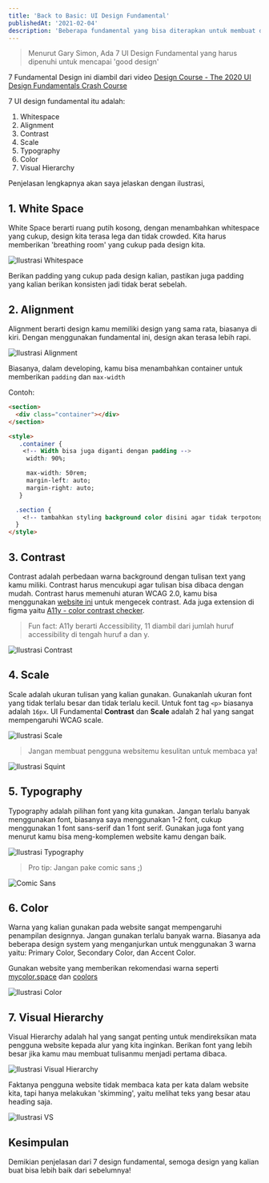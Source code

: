 ```yaml
---
title: 'Back to Basic: UI Design Fundamental'
publishedAt: '2021-02-04'
description: 'Beberapa fundamental yang bisa diterapkan untuk membuat design kita lebih baik'
---
```


> Menurut Gary Simon, Ada 7 UI Design Fundamental yang harus dipenuhi untuk mencapai 'good design'

7 Fundamental Design ini diambil dari video [Design Course - The 2020 UI Design Fundamentals Crash Course](https://www.youtube.com/watch?v=tRpoI6vkqLs)

7 UI design fundamental itu adalah:

1. Whitespace
2. Alignment
3. Contrast
4. Scale
5. Typography
6. Color
7. Visual Hierarchy

Penjelasan lengkapnya akan saya jelaskan dengan ilustrasi,

## 1. White Space

White Space berarti ruang putih kosong, dengan menambahkan whitespace yang cukup, design kita terasa lega dan tidak crowded. Kita harus memberikan 'breathing room' yang cukup pada design kita.

<Image
  className='bg-gray-500'
  layout='responsive'
  src='/images/blogs/btb-ui-fundamental/1.jpg'
  alt='Ilustrasi Whitespace'
  width={953}
  height={545}
/>

Berikan padding yang cukup pada design kalian, pastikan juga padding yang kalian berikan konsisten jadi tidak berat sebelah.

## 2. Alignment

Alignment berarti design kamu memiliki design yang sama rata, biasanya di kiri. Dengan menggunakan fundamental ini, design akan terasa lebih rapi.

<Image
  className='bg-gray-500'
  layout='responsive'
  src='/images/blogs/btb-ui-fundamental/2.jpg'
  alt='Ilustrasi Alignment'
  width={953}
  height={545}
/>

Biasanya, dalam developing, kamu bisa menambahkan container untuk memberikan `padding` dan `max-width`

Contoh:

```html
<section>
  <div class="container"></div>
</section>

<style>
   .container {
  	<!-- Width bisa juga diganti dengan padding -->
     width: 90%;

     max-width: 50rem;
     margin-left: auto;
     margin-right: auto;
   }

  .section {
  	<!-- tambahkan styling background color disini agar tidak terpotong -->
  }
</style>
```

## 3. Contrast

Contrast adalah perbedaan warna background dengan tulisan text yang kamu miliki. Contrast harus mencukupi agar tulisan bisa dibaca dengan mudah. Contrast harus memenuhi aturan WCAG 2.0, kamu bisa menggunakan [website ini](https://contrastchecker.com/) untuk mengecek contrast. Ada juga extension di figma yaitu [A11y - color contrast checker](https://www.google.com/url?sa=t&rct=j&q=&esrc=s&source=web&cd=&cad=rja&uact=8&ved=2ahUKEwj97tzEzM_uAhUIfSsKHSGLCE8QFjAAegQIAhAC&url=https%3A%2F%2Fwww.figma.com%2Fcommunity%2Fplugin%2F733159460536249875&usg=AOvVaw0QYyNcsQnWIqfZevLmZSvf).

> Fun fact: A11y berarti Accessibility, 11 diambil dari jumlah huruf accessibility di tengah huruf a dan y.

<Image
  className='bg-gray-500'
  layout='responsive'
  src='/images/blogs/btb-ui-fundamental/3.jpg'
  alt='Ilustrasi Contrast'
  width={953}
  height={545}
/>

## 4. Scale

Scale adalah ukuran tulisan yang kalian gunakan. Gunakanlah ukuran font yang tidak terlalu besar dan tidak terlalu kecil. Untuk font tag `<p>` biasanya adalah `16px`. UI Fundamental **Contrast** dan **Scale** adalah 2 hal yang sangat mempengaruhi WCAG scale.

<Image
  className='bg-gray-500'
  layout='responsive'
  src='/images/blogs/btb-ui-fundamental/4.jpg'
  alt='Ilustrasi Scale'
  width={953}
  height={545}
/>

> Jangan membuat pengguna websitemu kesulitan untuk membaca ya!

<img
  className='mx-auto'
  src='/images/blogs/btb-ui-fundamental/squint.gif'
  alt='Ilustrasi Squint'
/>

## 5. Typography

Typography adalah pilihan font yang kita gunakan. Jangan terlalu banyak menggunakan font, biasanya saya menggunakan 1-2 font, cukup menggunakan 1 font sans-serif dan 1 font serif. Gunakan juga font yang menurut kamu bisa meng-komplemen website kamu dengan baik.

<Image
  className='bg-gray-500'
  layout='responsive'
  src='/images/blogs/btb-ui-fundamental/5.jpg'
  alt='Ilustrasi Typography'
  width={953}
  height={545}
/>

> Pro tip: Jangan pake comic sans ;)

<div className='flex justify-center'>
  <Image
    className='bg-gray-500'
    src='/images/blogs/btb-ui-fundamental/6.jpg'
    alt='Comic Sans'
    width={400}
    height={400}
  />
</div>

## 6. Color

Warna yang kalian gunakan pada website sangat mempengaruhi penampilan designnya. Jangan gunakan terlalu banyak warna. Biasanya ada beberapa design system yang menganjurkan untuk menggunakan 3 warna yaitu: Primary Color, Secondary Color, dan Accent Color.

Gunakan website yang memberikan rekomendasi warna seperti [mycolor.space](https://mycolor.space/) dan [coolors](https://coolors.co)

<Image
  className='bg-gray-500'
  layout='responsive'
  src='/images/blogs/btb-ui-fundamental/7.jpg'
  alt='Ilustrasi Color'
  width={953}
  height={545}
/>

## 7. Visual Hierarchy

Visual Hierarchy adalah hal yang sangat penting untuk mendireksikan mata pengguna website kepada alur yang kita inginkan. Berikan font yang lebih besar jika kamu mau membuat tulisanmu menjadi pertama dibaca.

<Image
  className='bg-gray-500'
  layout='responsive'
  src='/images/blogs/btb-ui-fundamental/9.jpg'
  alt='Ilustrasi Visual Hierarchy'
  width={953}
  height={545}
/>

Faktanya pengguna website tidak membaca kata per kata dalam website kita, tapi hanya melakukan 'skimming', yaitu melihat teks yang besar atau heading saja.

<div class='flex justify-center'>
  <Image
    className='bg-gray-500'
    src='/images/blogs/btb-ui-fundamental/8.jpg'
    alt='Ilustrasi VS'
    width={400}
    height={400}
  />
</div>

## Kesimpulan

Demikian penjelasan dari 7 design fundamental, semoga design yang kalian buat bisa lebih baik dari sebelumnya!
